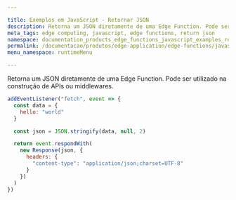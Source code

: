 ```yaml
---

title: Exemplos em JavaScript - Retornar JSON
description: Retorna um JSON diretamente de uma Edge Function. Pode ser utilizado na construção de APIs ou middlewares.
meta_tags: edge computing, javascript, edge functions, return json
namespace: documentation_products_edge_functions_javascript_examples_return_json
permalink: /documentacao/produtos/edge-application/edge-functions/javascript-examples/return-json/
menu_namespace: runtimeMenu

---
```


Retorna um JSON diretamente de uma Edge Function. Pode ser utilizado na construção de APIs ou middlewares.

```js
addEventListener("fetch", event => {
  const data = {
    hello: "world"
  }

  const json = JSON.stringify(data, null, 2)

  return event.respondWith(
    new Response(json, {
      headers: {
        "content-type": "application/json;charset=UTF-8"
      }
    })
  )
})
```


